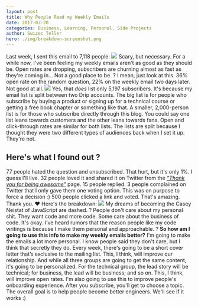 ```yaml
---
layout: post
title: Why People Read my Weekly Emails
date: 2017-03-20
categories: Business, Learning, Personal, Side Projects
author: Swizec Teller
hero: ./img/breakdown-screenshot.png
---
```


Last week, I sent this email to 7,118 people: ![](./img/why-read-emails-1.png) Scary, but necessary. For a while now, I've been feeling my weekly emails aren't as good as they should be. Open rates are dropping, subscribers are churning almost as fast as they're coming in… Not a good place to be. ? I mean, just look at this. 36% open rate on the random question, 22% on the weekly email two days later. Not good at all. ![](./img/drip-screenshot.png) Yes, that _does_ list only 5,197 subscribers. It's because my email list is split between two Drip accounts. The big list is for people who subscribe by buying a product or signing up for a technical course or getting a free book chapter or something like that. A smaller, 2,000-person list is for those who subscribe directly through this blog. You could say one list leans towards customers and the other leans towards fans. Open and click-through rates are similar for both lists. The lists are split because I thought they were two different types of audiences back when I set it up. They're not.

## Here's what I found out ?

77 people hated the question and unsubscribed. That hurt, but it's only 1%. I guess I'll live. 32 people loved it and shared it on Twitter from the _["Thank you for being awesome"](https://swizec.com/thanks.html)_ page. 15 people replied. 3 people complained on Twitter that I only gave them one voting option. This was on purpose to force a decision :) 500 people clicked a link and voted. That's amazing. Thank you. ❤️ Here's the breakdown: ![](./img/breakdown-screenshot.png) My dreams of becoming the Casey Neistat of JavaScript are dashed. ? People don't care about my personal shit. They want code and more code. Some care about the business of code. It's okay. I've heard rumors that the reason people like my code writings is because I make them personal and approachable. ? **So how am I going to use this info to make my weekly emails better?** I'm going to make the emails a lot more personal. I know people said they don't care, but I think that secretly they do. Every week, there's going to be a short cover letter that’s exclusive to the mailing list. This, I think, will improve our relationship. And while all three groups are going to get the same content, it's going to be personalized. For the technical group, the lead story will be technical; for business, the lead will be business; and so on. This, I think, will improve open rates. I'm also going to use this to improve people's onboarding experience. After you subscribe, you'll get to choose a topic. The overall goal is to help people become better engineers. We'll see if it works :)

